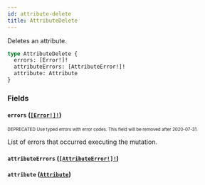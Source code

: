 ```yaml
---
id: attribute-delete
title: AttributeDelete
---
```


Deletes an attribute.

```graphql
type AttributeDelete {
  errors: [Error!]!
  attributeErrors: [AttributeError!]!
  attribute: Attribute
}
```

### Fields

#### `errors` ([`[Error!]!`](/api-reference/objects/error.mdx))

<sub><sup><span className="deprecatedTag">DEPRECATED</span> Use typed errors with error codes. This field will be removed after 2020-07-31.</sup></sub>

List of errors that occurred executing the mutation.

#### `attributeErrors` ([`[AttributeError!]!`](/api-reference/objects/attribute-error.mdx))

#### `attribute` ([`Attribute`](/api-reference/objects/attribute.mdx))
